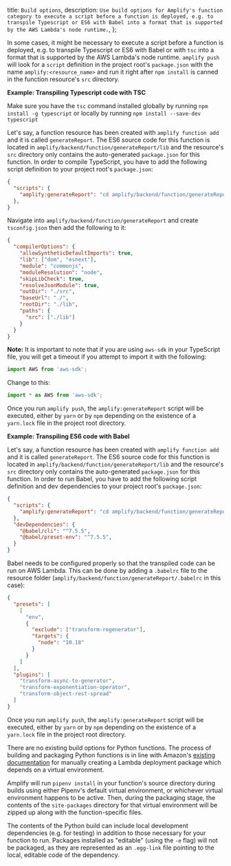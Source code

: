   title: `Build options`,
  description: `Use build options for Amplify's function category to execute a script before a function is deployed, e.g. to transpile Typescript or ES6 with Babel into a format that is supported by the AWS Lambda's node runtime.`,
};

<BlockSwitcher>

<Block name="NodeJS">

In some cases, it might be necessary to execute a script before a function is deployed, e.g. to transpile Typescript or ES6 with Babel or with `tsc` into a format that is supported by the AWS Lambda's node runtime. `amplify push` will look for a `script` definition in the project root's `package.json` with the name `amplify:<resource_name>` and run it right after `npm install` is canned in the function resource's `src` directory.

**Example: Transpiling Typescript code with TSC**

Make sure you have the `tsc` command installed globally by running `npm install -g typescript` or locally by running `npm install --save-dev typescript`

Let's say, a function resource has been created with `amplify function add` and it is called `generateReport`. The ES6 source code for this function is located in `amplify/backend/function/generateReport/lib` and the resource's `src` directory only contains the auto-generated `package.json` for this function. In order to compile TypeScript, you have to add the following script definition to your project root's `package.json`:

```json
{
  "scripts": {
    "amplify:generateReport": "cd amplify/backend/function/generateReport && tsc -p ./tsconfig.json && cd -"
  },
}
```

Navigate into `amplify/backend/function/generateReport` and create `tsconfig.json` then add the following to it:

<!-- // spell-checker: disable -->
```json
{
  "compilerOptions": {
    "allowSyntheticDefaultImports": true,
    "lib": ["dom", "esnext"],
    "module": "commonjs",
    "moduleResolution": "node",
    "skipLibCheck": true,
    "resolveJsonModule": true,
    "outDir": "./src",
    "baseUrl": "./",
    "rootDir": "./lib",
    "paths": {
      "src": ["./lib"]
    }
  }
}
```

<!-- // spell-checker: enable -->

**Note:** It is important to note that if you are using `aws-sdk` in your TypeScript file, you will get a timeout if you attempt to import it with the following:

```js
import AWS from 'aws-sdk';
```

Change to this:

```js
import * as AWS from 'aws-sdk';
```

Once you run `amplify push`, the `amplify:generateReport` script will be executed, either by `yarn` or by `npm` depending on the existence of a `yarn.lock` file in the project root directory.

**Example: Transpiling ES6 code with Babel**

Let's say, a function resource has been created with `amplify function add` and it is called `generateReport`. The ES6 source code for this function is located in `amplify/backend/function/generateReport/lib` and the resource's `src` directory only contains the auto-generated `package.json` for this function. In order to run Babel, you have to add the following script definition and dev dependencies to your project root's `package.json`:

```json
{
  "scripts": {
    "amplify:generateReport": "cd amplify/backend/function/generateReport && babel lib -d src && cd -"
  },
  "devDependencies": {
    "@babel/cli": "^7.5.5",
    "@babel/preset-env": "^7.5.5",
  }
}
```

Babel needs to be configured properly so that the transpiled code can be run on AWS Lambda. This can be done by adding a `.babelrc` file to the resource folder (`amplify/backend/function/generateReport/.babelrc` in this case):

```json
{
  "presets": [
    [
      "env",
      {
        "exclude": ["transform-regenerator"],
        "targets": {
          "node": "10.18"
        }
      }
    ]
  ],
  "plugins": [
    "transform-async-to-generator",
    "transform-exponentiation-operator",
    "transform-object-rest-spread"
  ]
}
```

Once you run `amplify push`, the `amplify:generateReport` script will be executed, either by `yarn` or by `npm` depending on the existence of a `yarn.lock` file in the project root directory.

</Block>

<Block name="Python">

There are no existing build options for Python functions. The process of building and packaging Python functions is in line with Amazon's [existing documentation](https://docs.aws.amazon.com/lambda/latest/dg/python-package.html#python-package-venv) for manually creating a Lambda deployment package which depends on a virtual environment.

Amplify will run `pipenv install` in your function's source directory during builds using either Pipenv's default virtual environment, or whichever virtual environment happens to be active. Then, during the packaging stage, the contents of the `site-packages` directory for that virtual environment will be zipped up along with the function-specific files.

The contents of the Python build can include local development dependencies (e.g. for testing) in addition to those necessary for your function to run. Packages installed as "editable" (using the `-e` flag) will not be  packaged, as they are represented as an `.egg-link` file pointing to the local, editable code of the dependency.

</Block>

</BlockSwitcher>
